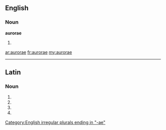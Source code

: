 ==English==

===Noun===
'''aurorae'''

# {{plural of|[[aurora]]}}

[[Category:English irregular plurals ending in "-ae"]]

[[ar:aurorae]]
[[fr:aurorae]]
[[my:aurorae]]

----
==Latin==

===Noun===
{{la-noun-form|aurōrae}}

# {{inflection of|aurora|aurōra|nom|p|lang=la}}
# {{inflection of|aurora|aurōra|gen|s|lang=la}}
# {{inflection of|aurora|aurōra|dat|s|lang=la}}
# {{inflection of|aurora|aurōra|voc|p|lang=la}}
{{count page|[[Wiktionary:Page count]]}}
{{rfc-auto}}